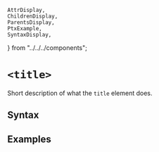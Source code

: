     AttrDisplay,
    ChildrenDisplay,
    ParentsDisplay,
    PtxExample,
    SyntaxDisplay,
} from "../../../components";

# `<title>`

Short description of what the `title` element does.

## Syntax

<SyntaxDisplay name="title" />

## Examples

    